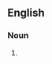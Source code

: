 {{also|coevolution}}

==English==

===Noun===
{{wikipedia}}
{{en-noun|head=[[co-]][[evolution]]|~}}

# {{alternative spelling of|en|coevolution}}